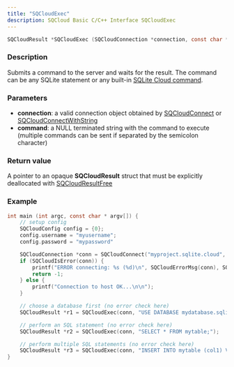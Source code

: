 ```yaml
---
title: "SQCloudExec"
description: SQCloud Basic C/C++ Interface SQCloudExec
---
```


```c
SQCloudResult *SQCloudExec (SQCloudConnection *connection, const char *command);
```

### Description
Submits a command to the server and waits for the result. The command can be any SQLite statement or any built-in [SQLite Cloud command](/docs/commands).

### Parameters
* **connection**: a valid connection object obtained by [SQCloudConnect](/docs/sdk/c/sqcloudconnect) or [SQCloudConnectWithString](/docs/sdk/c/sqcloudconnectwithstring)
* **command**: a NULL terminated string with the command to execute (multiple commands can be sent if separated by the semicolon character)

### Return value
A pointer to an opaque **SQCloudResult** struct that must be explicitly deallocated with [SQCloudResultFree](/docs/sdk/c/sqcloudresultfree)

### Example
```c
int main (int argc, const char * argv[]) {
    // setup config
    SQCloudConfig config = {0};
    config.username = "myusername";
    config.password = "mypassword"

    SQCloudConnection *conn = SQCloudConnect("myproject.sqlite.cloud", SQCLOUD_DEFAULT_PORT, &config);
    if (SQCloudIsError(conn)) {
        printf("ERROR connecting: %s (%d)\n", SQCloudErrorMsg(conn), SQCloudErrorCode(conn));
        return -1;
    } else {
        printf("Connection to host OK...\n\n");
    }

    // choose a database first (no error check here)
    SQCloudResult *r1 = SQCloudExec(conn, "USE DATABASE mydatabase.sqlite;");

    // perform an SQL statement (no error check here)
    SQCloudResult *r2 = SQCloudExec(conn, "SELECT * FROM mytable;");

    // perform multiple SQL statements (no error check here)
    SQCloudResult *r3 = SQCloudExec(conn, "INSERT INTO mytable (col1) VALUES ('value1'); INSERT INTO mytable (col1) VALUES ('value2'); SELECT * FROM mytable;");
}
```